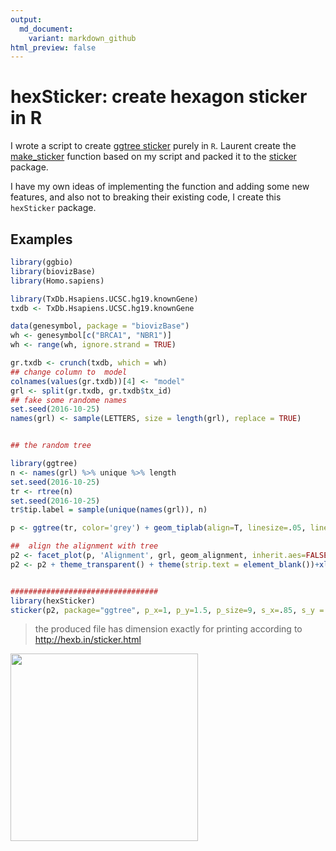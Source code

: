 ```yaml
---
output:
  md_document:
    variant: markdown_github
html_preview: false
---
```


<!-- README.md is generated from README.Rmd. Please edit that file -->


# hexSticker: create hexagon sticker in R

I wrote a script to create
[ggtree sticker](https://github.com/jotsetung/BioC-stickers/tree/master/ggtree)
purely in `R`. Laurent create the
[make_sticker](https://github.com/jotsetung/BioC-stickers/issues/12)
function based on my script and packed it to the
[sticker](https://github.com/lgatto/sticker) package.



I have my own ideas of implementing the function and adding some new
features, and also not to breaking their existing code, I create this
`hexSticker` package.


## Examples

```r
library(ggbio)
library(biovizBase)
library(Homo.sapiens)

library(TxDb.Hsapiens.UCSC.hg19.knownGene)
txdb <- TxDb.Hsapiens.UCSC.hg19.knownGene

data(genesymbol, package = "biovizBase")
wh <- genesymbol[c("BRCA1", "NBR1")]
wh <- range(wh, ignore.strand = TRUE)

gr.txdb <- crunch(txdb, which = wh)
## change column to  model
colnames(values(gr.txdb))[4] <- "model"
grl <- split(gr.txdb, gr.txdb$tx_id)
## fake some randome names
set.seed(2016-10-25)
names(grl) <- sample(LETTERS, size = length(grl), replace = TRUE)


## the random tree

library(ggtree)
n <- names(grl) %>% unique %>% length
set.seed(2016-10-25)
tr <- rtree(n)
set.seed(2016-10-25)
tr$tip.label = sample(unique(names(grl)), n)

p <- ggtree(tr, color='grey') + geom_tiplab(align=T, linesize=.05, linetype='dashed', size=1.2, color='grey')

##  align the alignment with tree
p2 <- facet_plot(p, 'Alignment', grl, geom_alignment, inherit.aes=FALSE, alpha=.6, size=.1, mapping=aes(), color='grey', extend.size=.1)
p2 <- p2 + theme_transparent() + theme(strip.text = element_blank())+xlim_tree(3.4)


#################################
library(hexSticker)
sticker(p2, package="ggtree", p_x=1, p_y=1.5, p_size=9, s_x=.85, s_y = .68, s_width=.95, s_height=.65)
```


> the produced file has dimension exactly for printing according to
> <http://hexb.in/sticker.html>

<img src="ggtree.png" height=300"/>






